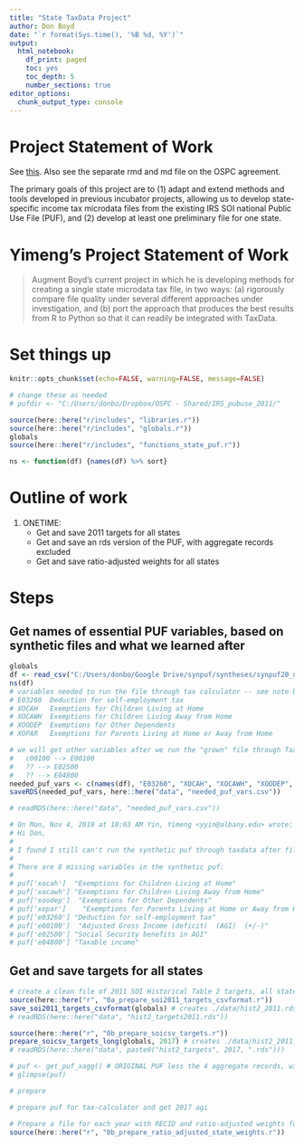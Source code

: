 ```yaml
---
title: "State TaxData Project"
author: Don Boyd
date: "`r format(Sys.time(), '%B %d, %Y')`"
output:
  html_notebook: 
    df_print: paged
    toc: yes
    toc_depth: 5
    number_sections: true
editor_options: 
  chunk_output_type: console
---
```


# Project Statement of Work
See [this](https://docs.google.com/document/d/1K-3V3Acfeoyc5VvcPNnfsFkUq37fgMQEOSmR3_yGENA/edit?usp=sharing). Also see the separate rmd and md file on the OSPC agreement.

The primary goals of this project are to (1) adapt and extend methods and tools developed in previous incubator projects, allowing us to develop state-specific income tax microdata files from the existing IRS SOI national Public Use File (PUF), and (2) develop at least one preliminary file for one state.


# Yimeng's Project Statement of Work
> Augment Boyd’s current project in which he is developing methods for creating a single state microdata tax file, in two ways: (a) rigorously compare file quality under several different approaches under investigation, and (b) port the approach that produces the best results from R to Python so that it can readily be integrated with TaxData.


<!-- First set things up, then run things -->


# Set things up

```r
knitr::opts_chunk$set(echo=FALSE, warning=FALSE, message=FALSE)
```


```r
# change these as needed
# pufdir <- "C:/Users/donbo/Dropbox/OSPC - Shared/IRS_pubuse_2011/"

```


```r
source(here::here("r/includes", "libraries.r"))
source(here::here("r/includes", "globals.r"))
globals
source(here::here("r/includes", "functions_state_puf.r"))

ns <- function(df) {names(df) %>% sort}

```



# Outline of work

1. ONETIME:
    + Get and save 2011 targets for all states
    + Get and save an rds version of the PUF, with aggregate records excluded
    + Get and save ratio-adjusted weights for all states



# Steps

## Get names of essential PUF variables, based on synthetic files and what we learned after
```r
globals
df <- read_csv("C:/Users/donbo/Google Drive/synpuf/syntheses/synpuf20_no_disclosures.csv", n_max=0)
ns(df)
# variables needed to run the file through tax calculator -- see note below
# E03260  Deduction for self-employment tax
# XOCAH   Exemptions for Children Living at Home
# XOCAWH  Exemptions for Children Living Away from Home
# XOODEP  Exemptions for Other Dependents 
# XOPAR   Exemptions for Parents Living at Home or Away from Home

# we will get other variables after we run the "grown" file through Tax-Calculator
#   c00100 --> E00100
#   ?? --> E02500
#   ?? --> E04800
needed_puf_vars <- c(names(df), "E03260", "XOCAH", "XOCAWH", "XOODEP", "XOPAR")
saveRDS(needed_puf_vars, here::here("data", "needed_puf_vars.csv"))

# readRDS(here::here("data", "needed_puf_vars.csv"))

# On Mon, Nov 4, 2019 at 10:03 AM Yin, Yimeng <yyin@albany.edu> wrote:
# Hi Don, 
# 
# I found I still can't run the synthetic puf through taxdata after filling the missing variables. 
# 
# There are 8 missing variables in the synthetic puf:
# 
# puf['xocah']  "Exemptions for Children Living at Home"
# puf['xocawh'] "Exemptions for Children Living Away from Home"
# puf['xoodep']  "Exemptions for Other Dependents"
# puf['xopar']    "Exemptions for Parents Living at Home or Away from Home"
# puf['e03260'] "Deduction for self-employment tax"
# puf['e00100']  "Adjusted Gross Income (deficit)  (AGI)  (+/-)"
# puf['e02500'] "Social Security benefits in AGI"
# puf['e04800'] "Taxable income"

```



## Get and save targets for all states

```r
# create a clean file of 2011 SOI Historical Table 2 targets, all states, saved in data/hist2_2011.csv
source(here::here("r", "0a_prepare_soi2011_targets_csvformat.r"))
save_soi2011_targets_csvformat(globals) # creates ./data/hist2_2011.rds with soi targets all states
# readRDS(here::here("data", "hist2_targets2011.rds"))

source(here::here("r", "0b_prepare_soicsv_targets.r"))
prepare_soicsv_targets_long(globals, 2017) # creates ./data/hist2_2011.rds with soi targets all states
# readRDS(here::here("data", paste0("hist2_targets", 2017, ".rds")))

# puf <- get_puf_xagg() # ORIGINAL PUF less the 4 aggregate records, with a wt variable
# glimpse(puf)

# prepare 

# prepare puf for tax-calculator and get 2017 agi

# Prepare a file for each year with RECID and ratio-adjusted weights for EACH state
source(here::here("r", "0b_prepare_ratio_adjusted_state_weights.r"))


```

